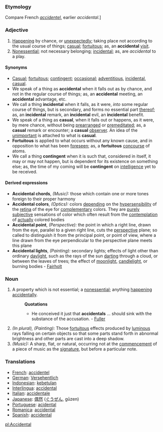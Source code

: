 ===Etymology===
Compare French ''[[accidentel]]'', earlier ''accidental''.]
===Adjective===
#[[Happening]] by chance, or [[unexpectedly]]; taking place not according to the usual course of things; [[casual]]; [[fortuitous]]; as, an '''accidental''' [[visit]].
#[[Nonessential]]; not necessary belonging; [[incidental]]; as, are ''accidental'' to a play.
====Synonyms====
*[[Casual]]; [[fortuitous]]; [[contingent]]; [[occasional]]; [[adventitious]], [[incidental]], [[casual]]. 
*We speak of a thing as '''accidental''' when it falls out as by chance, and not in the regular course of things; as, an '''accidental''' meeting, an '''accidental''' advantage, etc. 
*We call a thing '''incidental''' when it falls, as it were, ''into'' some regular course of things, but is secondary, and forms no essential part [[thereof]]; as, an '''incidental''' remark, an '''incidental''' evil, an '''incidental''' benefit. 
*We speak of a thing as '''casual''', when it falls out or happens, as it were, by mere chance, without being [[prearranged]] or [[premeditated]]; as, a '''casual''' remark or encounter; a '''casual''' [[observer]]. An idea of the [[unimportant]] is attached to what is '''casual'''. 
*'''Fortuitous''' is applied to what occurs without any known cause, and in opposition to what has been [[foreseen]]; as, a '''fortuitous''' [[concourse]] of atoms. 
*We call a thing '''contingent''' when it is such that, considered in itself, it may or may not happen, but is dependent for its existence on something else; as, the time of my coming will be '''contingent''' on [[intelligence]] yet to be received.
====Derived expressions====
*'''Accidental chords''', ''(Music):'' those which contain one or more tones foreign to their proper harmony
*'''Accidental colors''', ''(Optics):'' colors [[depending]] on the [[hypersensibility]] of the [[retina]] of the eye for [[complementary]] colors. They are [[purely]] [[subjective]] sensations of color which often result from the [[contemplation]] of [[actually]] colored bodies
*'''Accidental point''', ''(Perspective):'' the point in which a right line, drawn from the eye, parallel to a given right line, cuts the [[perspective]] plane; so called to distinguish it from the principal point, or point of view, where a line drawn from the eye perpendicular to the perspective plane meets this plane
*'''Accidental lights''', ''(Painting):'' secondary lights; effects of light other than ordinary [[daylight]], such as the rays of the sun [[darting]] through a cloud, or between the leaves of trees; the effect of [[moonlight]], [[candlelight]], or burning bodies - [[Fairholt]]

===Noun===
#A property which is not essential; a [[nonessential]]; anything [[happening]] [[accidentally]].
#:'''Quotations'''
#:*He conceived it just that '''accidentals''' ... should sink with the substance of the accusation. - [[Fuller]]
#''(In plural), (Painting):'' Those [[fortuitous]] effects produced by [[luminous]] rays falling on certain objects so that some parts stand forth in abnormal brightness and other parts are cast into a deep shadow.
#''(Music):'' A sharp, flat, or natural, occurring not at the [[commencement]] of a piece of music as the [[signature]], but before a particular note.

=== Translations ===
*[[French]]: [[accidentel]]
*[[German]]: [[Versehentlich]]
*[[Indonesian]]: [[kebetulan]]
*[[Interlingua]]: [[accidental]]
*[[Italian]]: [[accidentale]]
*[[Japanese]]: [[偶然]] ([[ぐうぜん]], gūzen)
*[[Portuguese]]: [[acidental]]
*[[Romanica]]: [[accidental]]
*[[Spanish]]: [[accidental]]

[[pl:Accidental]]